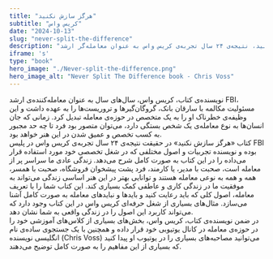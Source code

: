```yaml
---
title: "هرگز سازش نکنید"
subtitle: "کریس واس"
date: "2024-10-13"
slug: "never-split-the-difference"
description: "کتاب هرگز سازش نکنید، نتیجه‌ی ۲۴ سال تجربه‌ی کریس واس به عنوان معامله‌گر ارشد FBI بوده و در آن به صورت کامل تکنیک‌های مذاکره و معامله را تشریح می‌کند."
iframe: 's'
type: "book"
hero_image: "./Never-split-the-difference.png"
hero_image_alt: "Never Split The Difference book - Chris Voss"
---
```


نویسنده‌ی کتاب، کریس واس، سال‌های سال به عنوان معامله‌کننده‌ی ارشد FBI، مسئولیت مکالمه با سارقان بانک، گروگان‌گیرها و تروریست‌ها را به عهده داشت و این وظیفه‌ی خطرناک او را به یک متخصص در حوزه‌ی معامله تبدیل کرد. زمانی که جان انسان‌ها به نوع معامله‌ی یک شخص بستگی دارد، می‌توان متصور بود فرد تا چه حد مجبور به کسب تخصص و عمیق شدن در این هنر خواهد بود.
<br />
کتاب «هرگز سازش نکنید» در حقیقت نتیجه‌ی ۲۴ سال تجربه‌ی کریس واس در پلیس FBI بوده و نویسنده تجربیات و اصول مختلفی که در شغل تخصصی خود مورد استفاده قرار می‌داده را در این کتاب به صورت کامل شرح می‌دهد. زندگی عادی ما سراسر پر از معامله است، صحبت با مدیر، یا کارمند، فرد پشت پیشخوان فروشگاه، صحبت با همسر، همه و همه به نوعی معامله هستند و توانایی بهتر در این هنر اساسی زندگی می‌تواند به موفقیت ما در زندگی کاری و عاطفی کمک بسیاری کند. این کتاب شما را با تعریف معامله، اصول کلی که باید رعایت کنید و بایدها و نبایدهای معامله به صورت کامل آشنا می‌سازد. مثال‌های بسیاری از شغل حرفه‌ای کریس واس در این کتاب وجود دارد که می‌تواند کاربرد این اصول را در زندگی واقعی به شما نشان دهد.
<br />
در ضمن نویسنده‌ی کتاب، کریس واس، بخش‌های بسیاری از کلاس‌های آموزشی خود را در حوزه‌ی معامله در کانال یوتیوبی خود قرار داده و همچنین با یک جستجوی ساده‌ی نام انگلیسی نویسنده (Chris Voss) می‌توانید مصاحبه‌های بسیاری را در یوتیوب او پیدا کنید که بسیاری از این مفاهیم را به صورت کامل توضیح می‌دهند.